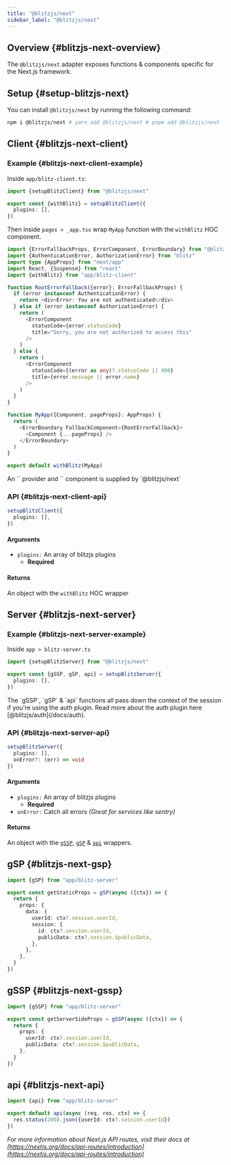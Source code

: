 ```yaml
---
title: "@blitzjs/next"
sidebar_label: "@blitzjs/next"
---
```


## Overview {#blitzjs-next-overview}

The `@blitzjs/next` adapter exposes functions & components specific for
the Next.js framework.

## Setup {#setup-blitzjs-next}

You can install `@blitzjs/next` by running the following command:

```bash
npm i @blitzjs/next # yarn add @blitzjs/next # pnpm add @blitzjs/next
```

## Client {#blitzjs-next-client}

### Example {#blitzjs-next-client-example}

Inside `app/blitz-client.ts`:

```ts
import {setupBlitzClient} from "@blitzjs/next"

export const {withBlitz} = setupBlitzClient({
  plugins: [],
})
```

Then inside `pages > _app.tsx` wrap `MyApp` function with the `withBlitz`
HOC component.

```ts
import {ErrorFallbackProps, ErrorComponent, ErrorBoundary} from "@blitzjs/next"
import {AuthenticationError, AuthorizationError} from "blitz"
import type {AppProps} from "next/app"
import React, {Suspense} from "react"
import {withBlitz} from "app/blitz-client"

function RootErrorFallback({error}: ErrorFallbackProps) {
  if (error instanceof AuthenticationError) {
    return <div>Error: You are not authenticated</div>
  } else if (error instanceof AuthorizationError) {
    return (
      <ErrorComponent
        statusCode={error.statusCode}
        title="Sorry, you are not authorized to access this"
      />
    )
  } else {
    return (
      <ErrorComponent
        statusCode={(error as any)?.statusCode || 400}
        title={error.message || error.name}
      />
    )
  }
}

function MyApp({Component, pageProps}: AppProps) {
  return (
    <ErrorBoundary FallbackComponent={RootErrorFallback}>
      <Component {...pageProps} />
    </ErrorBoundary>
  )
}

export default withBlitz(MyApp)
```

<Card type="note">
  An `<ErrorBoundary />` provider and `<ErrorComponent />` component is supplied by `@blitzjs/next`
</Card>

### API {#blitzjs-next-client-api}

```ts
setupBlitzClient({
  plugins: [],
})
```

#### Arguments

- `plugins:` An array of blitzjs plugins
  - **Required**

#### Returns

An object with the `withBlitz` HOC wrapper

## Server {#blitzjs-next-server}

### Example {#blitzjs-next-server-example}

Inside `app > blitz-server.ts`

```ts
import {setupBlitzServer} from "@blitzjs/next"

export const {gSSP, gSP, api} = setupBlitzServer({
  plugins: [],
})
```

<Card type="note">
  The `gSSP`, `gSP` & `api` functions all pass down the context of the session if you're using the
  auth plugin. Read more about the auth plugin here [@blitzjs/auth](/docs/auth).
</Card>

### API {#blitzjs-next-server-api}

```ts
setupBlitzServer({
  plugins: [],
  onError?: (err) => void
})
```

#### Arguments

- `plugins:` An array of blitzjs plugins
  - **Required**
- `onError:` Catch all errors _(Great for services like sentry)_

#### Returns

An object with the [`gSSP`](#blitzjs-next-gssp), [`gSP`](#blitzjs-next-gsp) & [`api`](#blitzjs-next-api) wrappers.

## gSP {#blitzjs-next-gsp}

```ts
import {gSP} from "app/blitz-server"

export const getStaticProps = gSP(async ({ctx}) => {
  return {
    props: {
      data: {
        userId: ctx?.session.userId,
        session: {
          id: ctx?.session.userId,
          publicData: ctx?.session.$publicData,
        },
      },
    },
  }
})
```

## gSSP {#blitzjs-next-gssp}

```ts
import {gSSP} from "app/blitz-server"

export const getServerSideProps = gSSP(async ({ctx}) => {
  return {
    props: {
      userId: ctx?.session.userId,
      publicData: ctx?.session.$publicData,
    },
  }
})
```

## api {#blitzjs-next-api}

```ts
import {api} from "app/blitz-server"

export default api(async (req, res, ctx) => {
  res.status(200).json({userId: ctx?.session.userId})
})
```

_For more information about Next.js API routes, visit their docs at
[https://nextjs.org/docs/api-routes/introduction](https://nextjs.org/docs/api-routes/introduction)_
